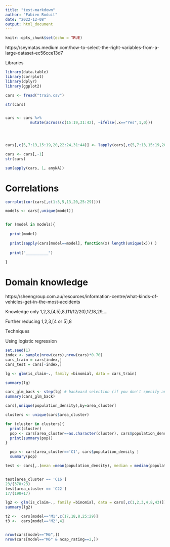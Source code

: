 ```yaml
---
title: "test-markdown"
author: "Fabien Roduit"
date: "2022-12-08"
output: html_document
---
```


```r
knitr::opts_chunk$set(echo = TRUE)
```


https://seymatas.medium.com/how-to-select-the-right-variables-from-a-large-dataset-ec56cce13d7


Libraries
```r
library(data.table)
library(corrplot)
library(dplyr)
library(ggplot2)
```

```r
cars <- fread("train.csv")

str(cars)



```

```r
cars <- cars %>%
           mutate(across(c(15:19,31:42), ~ifelse(.x=="Yes",1,0)))




cars[,c(5,7:13,15:19,20,22:24,31:44)] <- lapply(cars[,c(5,7:13,15:19,20,22:24,31:44)], factor)

cars <- cars[,-1]
str(cars)

```

```r
sum(apply(cars, 1, anyNA))
```



# Correlations
```r
corrplot(cor(cars[,c(1:3,5,13,20,25:29)]))
```





```r
models <- cars[,unique(model)]


for (model in models){
  
  print(model)
  
  print(sapply(cars[model==model], function(x) length(unique(x))) )
  
  print("__________")
  
}
```


# Domain knowledge

https://sheengroup.com.au/resources/information-centre/what-kinds-of-vehicles-get-in-the-most-accidents

Knowledge only
1,2,3,(4,5),8,(11/12/20),17,18,29,...

Further reducing
1,2,3,[4 or 5],8


Techniques

Using logistic regression
```r
set.seed(1)
index <- sample(nrow(cars),nrow(cars)*0.70)
cars_train = cars[index,]
cars_test = cars[-index,]

lg <- glm(is_claim~., family =binomial, data = cars_train)
```

```r
summary(lg)
```

```r
cars_glm_back <- step(lg) # backward selection (if you don't specify anything)
summary(cars_glm_back)
```

```r
cars[,unique(population_density),by=area_cluster]
```

```r
clusters <- unique(cars$area_cluster)

for (cluster in clusters){
  print(cluster)
  pop <- cars[area_cluster==as.character(cluster), cars$population_density ]
  print(summary(pop))
}

  pop <- cars[area_cluster=='C1', cars$population_density ]
  summary(pop)
```

```r
test <- cars[,.(mean =mean(population_density), median = median(population_density), nclaim = .N),by=list(area_cluster,is_claim)]


test[area_cluster == 'C16'] 
23/(378+23)
test[area_cluster == 'C22'] 
17/(190+17)
```

```r
lg2 <- glm(is_claim~., family =binomial, data = cars[,c(1,2,3,4,8,43)])
summary(lg2)
```

```r
t2 <-  cars[model=='M1',c(17,18,8,25:29)]
t3 <-  cars[model=='M2',4]


nrow(cars[model=="M6",])
nrow(cars[model=="M6" & ncap_rating==2,])
```

